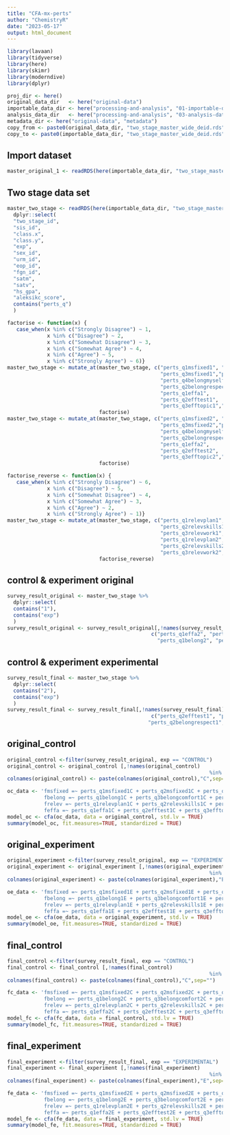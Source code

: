 ```yaml
---
title: "CFA-mx-perts"
author: "ChemistryR"
date: "2023-05-17"
output: html_document
---
```


```r
library(lavaan)
library(tidyverse)
library(here)
library(skimr)
library(moderndive)
library(dplyr)
```

```r
proj_dir <- here()
original_data_dir   <- here("original-data")
importable_data_dir <- here("processing-and-analysis", "01-importable-data")
analysis_data_dir   <- here("processing-and-analysis", "03-analysis-data")
metadata_dir <- here("original-data", "metadata")
copy_from <- paste0(original_data_dir, "two_stage_master_wide_deid.rds")
copy_to <- paste0(importable_data_dir, "two_stage_master_wide_deid.rds")
```

## Import dataset

```r
master_original_1 <- readRDS(here(importable_data_dir, "two_stage_master_wide_deid.rds"))
```

## Two stage data set

```r
master_two_stage <- readRDS(here(importable_data_dir, "two_stage_master_wide_deid.rds")) %>% 
  dplyr::select(
  "two_stage_id",
  "sis_id",
  "class.x",
  "class.y",
  "exp",
  "sex_id",
  "urm_id",
  "eop_id",
  "fgn_id",
  "satm",
  "satv",
  "hs_gpa",
  "aleksikc_score",
  contains("perts_q")
  )

factorise <- function(x) {
   case_when(x %in% c("Strongly Disagree") ~ 1,
             x %in% c("Disagree") ~ 2,
             x %in% c("Somewhat Disagree") ~ 3,
             x %in% c("Somewhat Agree") ~ 4,
             x %in% c("Agree") ~ 5,
             x %in% c("Strongly Agree") ~ 6)}
master_two_stage <- mutate_at(master_two_stage, c("perts_q1msfixed1", "perts_q2msfixed1",
                                                  "perts_q3msfixed1","perts_q1belong1",
                                                  "perts_q4belongmyself1", "perts_q3belongcomfort1",
                                                  "perts_q2belongrespect1",
                                                  "perts_q1effa1",
                                                  "perts_q2efftest1",
                                                  "perts_q3efftopic1","perts_q4effgoal1"), 
                              factorise)
master_two_stage <- mutate_at(master_two_stage, c("perts_q1msfixed2", "perts_q2msfixed2",
                                                  "perts_q3msfixed2","perts_q1belong2",
                                                  "perts_q4belongmyself2", "perts_q3belongcomfort2",
                                                  "perts_q2belongrespect2",
                                                  "perts_q1effa2",
                                                  "perts_q2efftest2",
                                                  "perts_q3efftopic2","perts_q4effgoal2"), 
                              factorise)

factorise_reverse <- function(x) {
   case_when(x %in% c("Strongly Disagree") ~ 6,
             x %in% c("Disagree") ~ 5,
             x %in% c("Somewhat Disagree") ~ 4,
             x %in% c("Somewhat Agree") ~ 3,
             x %in% c("Agree") ~ 2,
             x %in% c("Strongly Agree") ~ 1)}
master_two_stage <- mutate_at(master_two_stage, c("perts_q1relevplan1",
                                                  "perts_q2relevskills1",
                                                  "perts_q3relevwork1","perts_q4relevfuture1",
                                                  "perts_q1relevplan2",
                                                  "perts_q2relevskills2",
                                                  "perts_q3relevwork2","perts_q4relevfuture2"),
                              factorise_reverse)
```


## control & experiment original

```r
survey_result_original <- master_two_stage %>% 
  dplyr::select(
  contains("1"),
  contains("exp")
  )
survey_result_original <- survey_result_original[,!names(survey_result_original) %in%
                                               c("perts_q1effa2", "perts_q1relevplan2",
                                                 "perts_q1belong2", "perts_q1msfixed2")]
```

## control & experiment experimental

```r
survey_result_final <- master_two_stage %>% 
  dplyr::select(
  contains("2"),
  contains("exp")
  )
survey_result_final <- survey_result_final[,!names(survey_result_final) %in%
                                               c("perts_q2efftest1", "perts_q2relevskills1",
                                              "perts_q2belongrespect1","perts_q2msfixed1")]

```

## original_control

```r
original_control <-filter(survey_result_original, exp == "CONTROL")
original_control <- original_control [,!names(original_control)
                                                                  %in% c("exp")]
colnames(original_control) <- paste(colnames(original_control),"C",sep="")

oc_data <- 'fmsfixed =~ perts_q1msfixed1C + perts_q2msfixed1C + perts_q3msfixed1C
            fbelong =~ perts_q1belong1C + perts_q3belongcomfort1C + perts_q4belongmyself1C + perts_q2belongrespect1C
            frelev =~ perts_q1relevplan1C + perts_q2relevskills1C + perts_q3relevwork1C + perts_q4relevfuture1C
            feffa =~ perts_q1effa1C + perts_q2efftest1C + perts_q3efftopic1C + perts_q4effgoal1C'
model_oc <- cfa(oc_data, data = original_control, std.lv = TRUE) 
summary(model_oc, fit.measures=TRUE, standardized = TRUE) 
```

## original_experiment

```r
original_experiment <-filter(survey_result_original, exp == "EXPERIMENTAL")
original_experiment <- original_experiment [,!names(original_experiment)
                                                                  %in% c("exp")]
colnames(original_experiment) <- paste(colnames(original_experiment),"E",sep="")

oe_data <- 'fmsfixed =~ perts_q1msfixed1E + perts_q2msfixed1E + perts_q3msfixed1E
            fbelong =~ perts_q1belong1E + perts_q3belongcomfort1E + perts_q4belongmyself1E + perts_q2belongrespect1E
            frelev =~ perts_q1relevplan1E + perts_q2relevskills1E + perts_q3relevwork1E + perts_q4relevfuture1E
            feffa =~ perts_q1effa1E + perts_q2efftest1E + perts_q3efftopic1E + perts_q4effgoal1E'
model_oe <- cfa(oe_data, data = original_experiment, std.lv = TRUE) 
summary(model_oe, fit.measures=TRUE, standardized = TRUE) 
```

## final_control

```r
final_control <-filter(survey_result_final, exp == "CONTROL")
final_control <- final_control [,!names(final_control)
                                                                  %in% c("exp")]
colnames(final_control) <- paste(colnames(final_control),"C",sep="")

fc_data <- 'fmsfixed =~ perts_q1msfixed2C + perts_q2msfixed2C + perts_q3msfixed2C
            fbelong =~ perts_q1belong2C + perts_q3belongcomfort2C + perts_q4belongmyself2C + perts_q2belongrespect2C
            frelev =~ perts_q1relevplan2C + perts_q2relevskills2C + perts_q3relevwork2C + perts_q4relevfuture2C
            feffa =~ perts_q1effa2C + perts_q2efftest2C + perts_q3efftopic2C + perts_q4effgoal2C'
model_fc <- cfa(fc_data, data = final_control, std.lv = TRUE) 
summary(model_fc, fit.measures=TRUE, standardized = TRUE) 
```

## final_experiment

```r
final_experiment <-filter(survey_result_final, exp == "EXPERIMENTAL")
final_experiment <- final_experiment [,!names(final_experiment)
                                                                  %in% c("exp")]
colnames(final_experiment) <- paste(colnames(final_experiment),"E",sep="")

fe_data <- 'fmsfixed =~ perts_q1msfixed2E + perts_q2msfixed2E + perts_q3msfixed2E
            fbelong =~ perts_q1belong2E + perts_q3belongcomfort2E + perts_q4belongmyself2E + perts_q2belongrespect2E
            frelev =~ perts_q1relevplan2E + perts_q2relevskills2E + perts_q3relevwork2E + perts_q4relevfuture2E
            feffa =~ perts_q1effa2E + perts_q2efftest2E + perts_q3efftopic2E + perts_q4effgoal2E'
model_fe <- cfa(fe_data, data = final_experiment, std.lv = TRUE) 
summary(model_fe, fit.measures=TRUE, standardized = TRUE) 
```

<!-- ### subset1_msfix -->

<!-- ## original_control -->
<!-- ```{r} -->
<!-- msfix_oc <- original_control %>%  -->
<!--   dplyr::select( -->
<!--     contains("msfixed") -->
<!--   ) -->
<!-- ``` -->

<!-- ## original_experiment -->
<!-- ```{r} -->
<!-- msfix_oe <- original_experiment %>%  -->
<!--   dplyr::select( -->
<!--     contains("msfixed") -->
<!--   ) -->
<!-- ``` -->

<!-- ## final_control -->
<!-- ```{r} -->
<!-- msfix_fc <- final_control %>%  -->
<!--   dplyr::select( -->
<!--     contains("msfixed") -->
<!--   ) -->
<!-- ``` -->

<!-- ## final_experiment -->
<!-- ```{r} -->
<!-- msfix_fe <- final_experiment %>%  -->
<!--   dplyr::select( -->
<!--     contains("msfixed") -->
<!--   ) -->
<!-- ``` -->

<!-- # Comformational Factor Analysis -->
<!-- ## msfixed -->
<!-- ```{r} -->
<!-- oc_msfixed <- 'f =~ perts_q1msfixed1C + perts_q2msfixed1C + perts_q3msfixed1C' -->
<!-- model_oc <- cfa(oc_msfixed, data = msfix_oc) -->
<!-- summary(model_oc, fit.measures=TRUE) -->
<!-- ``` -->

<!-- ```{r} -->
<!-- oe_msfixed <- 'f =~ perts_q1msfixed1E + perts_q2msfixed1E + perts_q3msfixed1E' -->
<!-- model_oe <- cfa(oe_msfixed, data = msfix_oe) -->
<!-- summary(model_oe, fit.measures=TRUE) -->
<!-- ``` -->

<!-- ```{r} -->
<!-- fc_msfixed <- 'f =~ perts_q1msfixed2C + perts_q2msfixed2C + perts_q3msfixed2C' -->
<!-- model_fc <- cfa(fc_msfixed, data = msfix_fc) -->
<!-- summary(model_fc, fit.measures=TRUE) -->
<!-- ``` -->

<!-- ```{r} -->
<!-- fe_msfixed <- 'f =~ perts_q1msfixed2E + perts_q2msfixed2E + perts_q3msfixed2E' -->
<!-- model_fe <- cfa(fe_msfixed, data = msfix_fe) -->
<!-- summary(model_fe, fit.measures=TRUE) -->
<!-- ``` -->

<!-- ```{r} -->
<!-- msfixed <- 'f =~ perts_q1msfixed2 + perts_q2msfixed2 + perts_q3msfixed2 + perts_q1msfixed1 + perts_q2msfixed1 + perts_q3msfixed1' -->
<!-- model_msfixed <- cfa(msfixed, data = master_two_stage) -->
<!-- summary(model_msfixed, fit.measures=TRUE) -->
<!-- ``` -->




